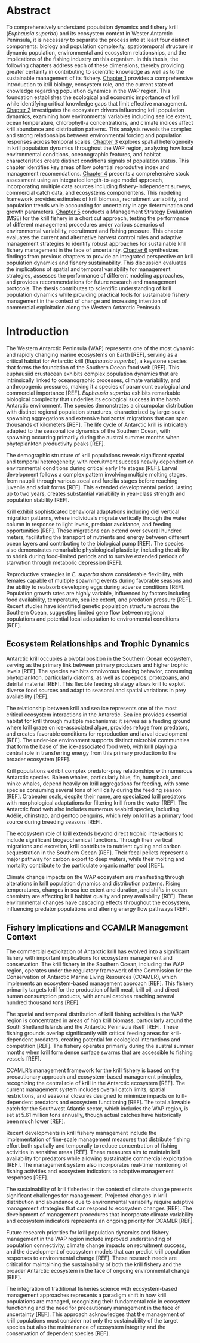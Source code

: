 # Abstract {-}

To comprehensively understand population dynamics and fishery krill (*Euphausia superba*) and its ecosystem context in Wester Antarctic Peninsula, it is necessary to separate the process into at least four distinct components: biology and population complexity, spatiotemporal structure in dynamic population, environmental and ecosystem relationships, and the implications of the fishing industry on this organism. In this thesis, the following chapters address each of these dimensions, thereby providing greater certainty in contributing to scientific knowledge as well as to the sustainable management of its fishery.  [Chapter 1](#chap1) provides a comprehensive introduction to krill biology, ecosystem role, and the current state of knowledge regarding population dynamics in the WAP region. This foundation establishes the ecological and economic importance of krill while identifying critical knowledge gaps that limit effective management. [Chapter 2](#chap2) investigates the ecosystem drivers influencing krill population dynamics, examining how environmental variables including sea ice extent, ocean temperature, chlorophyll-a concentrations, and climate indices affect krill abundance and distribution patterns. This analysis reveals the complex and strong relationships between environmental forcing and population responses across temporal scales. [Chapter 3](#chap3) explores spatial heterogeneity in krill population dynamics throughout the WAP region, analyzing how local environmental conditions, oceanographic features, and habitat characteristics create distinct conditions signals of population status. This chapter identifies key areas of low potential reprodutive index and management recomendations. [Chapter 4](#chap4) presents a comprehensive stock assessment using an integrated length-to-age model approach, incorporating multiple data sources including fishery-independent surveys, commercial catch data, and ecosystems componentens. This modeling framework provides estimates of krill biomass, recruitment variability, and population trends while accounting for uncertainty in age determination and growth parameters. [Chapter 5](#chap5) conducts a Management Strategy Evaluation (MSE) for the krill fishery in a chort cut approach, testing the performance of different management procedures under various scenarios of environmental variability, recruitment and fishing pressure. This chapter evaluates the current and alternative harvest control rules and adaptive management strategies to identify robust approaches for sustainable krill fishery management in the face of uncertainty. [Chapter 6](#chap6) synthesizes findings from previous chapters to provide an integrated perspective on krill population dynamics and fishery sustainability. This discussion evaluates the implications of spatial and temporal variability for management strategies, assesses the performance of different modeling approaches, and provides recommendations for future research and management protocols. The thesis contributes to scientific understanding of krill population dynamics while providing practical tools for sustainable fishery management in the context of change and increasing intention of commercial exploitation along the Western Antarctic Peninsula.

\newpage

# Introduction {#chap1}


The Western Antarctic Peninsula (WAP) represents one of the most dynamic and rapidly changing marine ecosystems on Earth [REF], serving as a critical habitat for Antarctic krill (*Euphausia superba*), a keystone species that forms the foundation of the Southern Ocean food web [REF]. This euphausiid crustacean exhibits complex population dynamics that are intrinsically linked to oceanographic processes, climate variability, and anthropogenic pressures, making it a species of paramount ecological and commercial importance [REF]. *Euphausia superba* exhibits remarkable biological complexity that underlies its ecological success in the harsh Antarctic environment. The species demonstrates a circumpolar distribution with distinct regional population structures, characterized by large-scale spawning aggregations and extensive horizontal migrations that can span thousands of kilometers [REF]. The life cycle of Antarctic krill is intricately adapted to the seasonal ice dynamics of the Southern Ocean, with spawning occurring primarily during the austral summer months when phytoplankton productivity peaks [REF]. 

The demographic structure of krill populations reveals significant spatial and temporal heterogeneity, with recruitment success heavily dependent on environmental conditions during critical early life stages [REF]. Larval development follows a complex pattern involving multiple molting stages, from nauplii through various zoeal and furcilia stages before reaching juvenile and adult forms [REF]. This extended developmental period, lasting up to two years, creates substantial variability in year-class strength and population stability [REF].

Krill exhibit sophisticated behavioral adaptations including diel vertical migration patterns, where individuals migrate vertically through the water column in response to light levels, predator avoidance, and feeding opportunities [REF]. These migrations can extend over several hundred meters, facilitating the transport of nutrients and energy between different ocean layers and contributing to the biological pump [REF]. The species also demonstrates remarkable physiological plasticity, including the ability to shrink during food-limited periods and to survive extended periods of starvation through metabolic depression [REF].

Reproductive strategies in *E. superba* show considerable flexibility, with females capable of multiple spawning events during favorable seasons and the ability to reabsorb developing eggs during adverse conditions [REF]. Population growth rates are highly variable, influenced by factors including food availability, temperature, sea ice extent, and predation pressure [REF]. Recent studies have identified genetic population structure across the Southern Ocean, suggesting limited gene flow between regional populations and potential local adaptation to environmental conditions [REF].

## Ecosystem Relationships and Trophic Dynamics

Antarctic krill occupies a pivotal position in the Southern Ocean ecosystem, serving as the primary link between primary producers and higher trophic levels [REF]. The species exhibits omnivorous feeding behavior, consuming phytoplankton, particularly diatoms, as well as copepods, protozoans, and detrital material [REF]. This flexible feeding strategy allows krill to exploit diverse food sources and adapt to seasonal and spatial variations in prey availability [REF].

The relationship between krill and sea ice represents one of the most critical ecosystem interactions in the Antarctic. Sea ice provides essential habitat for krill through multiple mechanisms: it serves as a feeding ground where krill graze on ice-associated algae, provides refuge from predators, and creates favorable conditions for reproduction and larval development [REF]. The under-ice environment supports distinct microbial communities that form the base of the ice-associated food web, with krill playing a central role in transferring energy from this primary production to the broader ecosystem [REF].

Krill populations exhibit complex predator-prey relationships with numerous Antarctic species. Baleen whales, particularly blue, fin, humpback, and minke whales, depend heavily on krill aggregations for feeding, with some species consuming several tons of krill daily during the feeding season [REF]. Crabeater seals, despite their name, are specialized krill predators with morphological adaptations for filtering krill from the water [REF]. The Antarctic food web also includes numerous seabird species, including Adélie, chinstrap, and gentoo penguins, which rely on krill as a primary food source during breeding seasons [REF].

The ecosystem role of krill extends beyond direct trophic interactions to include significant biogeochemical functions. Through their vertical migrations and excretion, krill contribute to nutrient cycling and carbon sequestration in the Southern Ocean [REF]. Their fecal pellets represent a major pathway for carbon export to deep waters, while their molting and mortality contribute to the particulate organic matter pool [REF].

Climate change impacts on the WAP ecosystem are manifesting through alterations in krill population dynamics and distribution patterns. Rising temperatures, changes in sea ice extent and duration, and shifts in ocean chemistry are affecting krill habitat quality and prey availability [REF]. These environmental changes have cascading effects throughout the ecosystem, influencing predator populations and altering energy flow pathways [REF].

## Fishery Implications and CCAMLR Management Context

The commercial exploitation of Antarctic krill has evolved into a significant fishery with important implications for ecosystem management and conservation. The krill fishery in the Southern Ocean, including the WAP region, operates under the regulatory framework of the Commission for the Conservation of Antarctic Marine Living Resources (CCAMLR), which implements an ecosystem-based management approach [REF]. This fishery primarily targets krill for the production of krill meal, krill oil, and direct human consumption products, with annual catches reaching several hundred thousand tons [REF].

The spatial and temporal distribution of krill fishing activities in the WAP region is concentrated in areas of high krill biomass, particularly around the South Shetland Islands and the Antarctic Peninsula itself [REF]. These fishing grounds overlap significantly with critical feeding areas for krill-dependent predators, creating potential for ecological interactions and competition [REF]. The fishery operates primarily during the austral summer months when krill form dense surface swarms that are accessible to fishing vessels [REF].

CCAMLR's management framework for the krill fishery is based on the precautionary approach and ecosystem-based management principles, recognizing the central role of krill in the Antarctic ecosystem [REF]. The current management system includes overall catch limits, spatial restrictions, and seasonal closures designed to minimize impacts on krill-dependent predators and ecosystem functioning [REF]. The total allowable catch for the Southwest Atlantic sector, which includes the WAP region, is set at 5.61 million tons annually, though actual catches have historically been much lower [REF].

Recent developments in krill fishery management include the implementation of fine-scale management measures that distribute fishing effort both spatially and temporally to reduce concentration of fishing activities in sensitive areas [REF]. These measures aim to maintain krill availability for predators while allowing sustainable commercial exploitation [REF]. The management system also incorporates real-time monitoring of fishing activities and ecosystem indicators to adaptive management responses [REF].

The sustainability of krill fisheries in the context of climate change presents significant challenges for management. Projected changes in krill distribution and abundance due to environmental variability require adaptive management strategies that can respond to ecosystem changes [REF]. The development of management procedures that incorporate climate variability and ecosystem indicators represents an ongoing priority for CCAMLR [REF].

Future research priorities for krill population dynamics and fishery management in the WAP region include improved understanding of population connectivity, climate change impacts on recruitment success, and the development of ecosystem models that can predict krill population responses to environmental change [REF]. These research needs are critical for maintaining the sustainability of both the krill fishery and the broader Antarctic ecosystem in the face of ongoing environmental change [REF].

The integration of traditional fisheries science with ecosystem-based management approaches represents a paradigm shift in how krill populations are managed, recognizing their fundamental role in ecosystem functioning and the need for precautionary management in the face of uncertainty [REF]. This approach acknowledges that the management of krill populations must consider not only the sustainability of the target species but also the maintenance of ecosystem integrity and the conservation of dependent species [REF].


\begin{landscape}
\begin{figure}[ht]
  \centering
  \includegraphics[width=1\linewidth]{figures/Esquema2.png}
  \caption{Overview of the conceptual structure and research components of the doctoral thesis}
  \label{fig:phd_diagram}
\end{figure}
\end{landscape}


